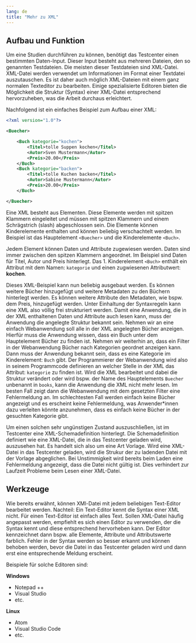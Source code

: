```yaml
---
lang: de
title: "Mehr zu XML"
---
```


## Aufbau und Funktion

Um eine Studien durchführen zu können, benötigt das Testcenter einen bestimmten Daten-Input. Dieser Input besteht aus mehreren Dateien, den so genannten Testdateien. Die meisten dieser Testdateien sind XML-Datei. XML-Datei werden verwendet um Informationen im Format einer Textdatei auszutauschen. Es ist daher auch möglich XML-Dateien mit einem ganz normalen Texteditor zu bearbeiten. Einige spezialisierte Editoren bieten die Möglichkeit die Struktur (Syntax) einer XML-Datei entsprechend hervorzuheben, was die Arbeit durchaus erleichtert.

Nachfolgend ist ein einfaches Beispiel zum Aufbau einer XML:

```.xml

<?xml version="1.0"?>

<Buecher>

    <Buch kategorie="kochen">
        <Titel>tolle Suppen kochen</Titel>
        <Autor>Sven Mustermann</Autor>
        <Preis>20.00</Preis>
    </Buch>
    <Buch kategorie="backen">
        <Titel>tolle Kuchen backen</Titel>
        <Autor>Sabine Mustermann</Autor>
        <Preis>20.00</Preis>
    </Buch>

</Buecher>
```

Eine XML besteht aus Elementen. Diese Elemente werden mit spitzen Klammern eingeleitet und müssen mit spitzen Klammern und einem Schrägstrich (slash) abgeschlossen sein. Die Elemente können Kinderelemente enthalten und können beliebig verschachtelt werden. Im Beispiel ist das Hauptelement `<Buecher>` und die Kinderelemente `<Buch>`.

Jedem Element können Daten und Attribute zugewiesen werden. Daten sind immer zwischen den spitzen Klammern angeordnet. Im Beispiel sind Daten für Titel, Autor und Preis hinterlegt. Das 1. Kinderelement `<Buch>` enthält ein Attribut mit dem Namen: `kategorie` und einen zugwiesenen Attributwert: **kochen**. 

Dieses XML-Beispiel kann nun beliebig ausgebaut werden. Es können weitere Bücher hinzugefügt und weitere Metadaten zu den Büchern hinterlegt werden. Es können weitere Attribute den Metadaten, wie bspw. dem Preis, hinzugefügt werden. Unter Einhaltung der Syntaxregeln kann eine XML also völlig frei strukturiert werden. Damit eine Anwendung, die in der XML enthaltenen Daten und Attribute auch lesen kann, muss der Anwendung die angelegte Struktur bekannt sein. Nehmen wir an eine einfach Webanwendung soll alle in der XML angelegten Bücher anzeigen. Hierfür muss die Anwendung wissen, dass ein Buch unter dem Hauptelement Bücher zu finden ist. Nehmen wir weiterhin an, dass ein Filter in der Webanwendung Bücher nach Kategorien geordnet anzeigen kann. Dann muss der Anwendung bekannt sein, dass es eine Kategorie im Kinderelement: `Buch` gibt. Der Programmierer der Webanwendung wird also in seinem Programmcode definieren an welcher Stelle in der XML das Attribut: `kategorie` zu finden ist. Wird die XML bearbeitet und dabei die Struktur verändert oder wird bspw. der Name des Hauptelements `Buecher` unbenannt in `books`, kann die Anwendung die XML nicht mehr lesen.
Im besten Fall zeigt dann die Webanwendung mit dem gesetzten Filter eine Fehlermeldung an. Im schlechtesten Fall werden einfach keine Bücher angezeigt und es erscheint keine Fehlermeldung, was Anwender\*innen dazu verleiten könnte anzunehmen, dass es einfach keine Bücher in der gesuchten Kategorie gibt.

Um einen solchen sehr ungünstigen Zustand auszuschließen, ist im Testcenter eine XML-Schemadefinition hinterlegt. Die Schemadefinition definiert wie eine XML-Datei, die in das Testcenter geladen wird, auszusehen hat. Es handelt sich also um eine Art Vorlage. Wird eine XML-Datei in das Testcenter geladen, wird die Strukur der zu ladenden Datei mit der Vorlage abgeglichen. Bei Unstimmigkeit wird bereits beim Laden eine Fehlermeldung angezeigt, dass die Datei nicht gültig ist. Dies verhindert zur Laufzeit Probleme beim Lesen einer XML-Datei.


## Werkzeuge

Wie bereits erwähnt, können XMl-Datei mit jedem beliebigen Text-Editor bearbeitet werden. Nachteil: Ein Text-Editor kennt die Syntax einer XML nicht. Für einen Text-Editor ist einfach alles Text. Sollen XML-Datei häufig angepasst werden, empfiehlt es sich einen Editor zu verwenden, der die Syntax kennt und diese entsprechend hervorheben kann. Der Editor kennzeichnet dann bspw. alle Elemente, Attribute und Attributswerte farblich. Fehler in der Syntax werden so besser erkannt und können behoben werden, bevor die Datei in das Testcenter geladen wird und dann erst eine entsprechende Meldung erscheint.

Beispiele für solche Editoren sind:

**Windows**

* Notepad ++
* Visual Studio 
* etc.

**Linux**

* Atom
* Visual Studio Code
* etc.
